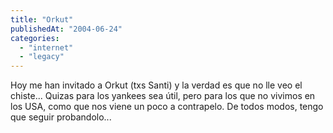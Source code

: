 ```yaml
---
title: "Orkut"
publishedAt: "2004-06-24"
categories: 
  - "internet"
  - "legacy"
---
```


Hoy me han invitado a Orkut (txs Santi) y la verdad es que no lle veo el chiste... Quizas para los yankees sea útil, pero para los que no vivimos en los USA, como que nos viene un poco a contrapelo. De todos modos, tengo que seguir probandolo...
